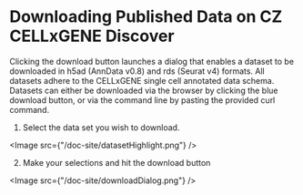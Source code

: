 # Downloading Published Data on CZ CELLxGENE Discover

Clicking the download button launches a dialog that enables a dataset to be downloaded in h5ad (AnnData v0.8) and rds (Seurat v4) formats. All datasets adhere to the CELLxGENE single cell annotated data schema. Datasets can either be downloaded via the browser by clicking the blue download button, or via the command line by pasting the provided curl command.

1. Select the data set you wish to download.

<Image src={"/doc-site/datasetHighlight.png"} />

2. Make your selections and hit the download button

<Image src={"/doc-site/downloadDialog.png"} />
